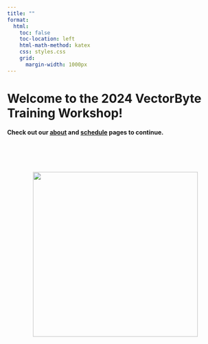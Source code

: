 ```yaml
---
title: ""
format:
  html:
    toc: false
    toc-location: left
    html-math-method: katex
    css: styles.css
    grid:
      margin-width: 1000px
---
```


# Welcome to the 2024 VectorByte  Training Workshop!

#### Check out our [about](about.html) and [schedule](schedule2024.html) pages to continue.

<br> <br> <br>

<center>![](graphics/VectorByte-logo_lg.png){width="4in"}</center>
